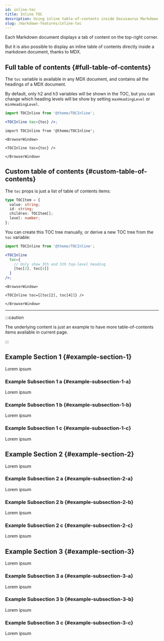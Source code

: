 ```yaml
---
id: inline-toc
title: Inline TOC
description: Using inline table-of-contents inside Docusaurus Markdown
slug: /markdown-features/inline-toc
---
```



Each Markdown document displays a tab of content on the top-right corner.

But it is also possible to display an inline table of contents directly inside a markdown document, thanks to MDX.

## Full table of contents {#full-table-of-contents}

The `toc` variable is available in any MDX document, and contains all the headings of a MDX document.

By default, only h2 and h3 variables will be shown in the TOC, but you can change which heading levels will be show by setting `maxHeadingLevel` or `minHeadingLevel`.

```jsx
import TOCInline from '@theme/TOCInline';

<TOCInline toc={toc} />;
```

```mdx-code-block
import TOCInline from '@theme/TOCInline';

<BrowserWindow>

<TOCInline toc={toc} />

</BrowserWindow>
```

## Custom table of contents {#custom-table-of-contents}

The `toc` props is just a list of table of contents items:

```ts
type TOCItem = {
  value: string;
  id: string;
  children: TOCItem[];
  level: number;
};
```

You can create this TOC tree manually, or derive a new TOC tree from the `toc` variable:

```jsx
import TOCInline from '@theme/TOCInline';

<TOCInline
  toc={
    // Only show 3th and 5th top-level heading
    [toc[2], toc[4]]
  }
/>;
```

```mdx-code-block
<BrowserWindow>

<TOCInline toc={[toc[2], toc[4]]} />

</BrowserWindow>
```

---

:::caution

The underlying content is just an example to have more table-of-contents items available in current page.

:::

## Example Section 1 {#example-section-1}

Lorem ipsum

### Example Subsection 1 a {#example-subsection-1-a}

Lorem ipsum

### Example Subsection 1 b {#example-subsection-1-b}

Lorem ipsum

### Example Subsection 1 c {#example-subsection-1-c}

Lorem ipsum

## Example Section 2 {#example-section-2}

Lorem ipsum

### Example Subsection 2 a {#example-subsection-2-a}

Lorem ipsum

### Example Subsection 2 b {#example-subsection-2-b}

Lorem ipsum

### Example Subsection 2 c {#example-subsection-2-c}

Lorem ipsum

## Example Section 3 {#example-section-3}

Lorem ipsum

### Example Subsection 3 a {#example-subsection-3-a}

Lorem ipsum

### Example Subsection 3 b {#example-subsection-3-b}

Lorem ipsum

### Example Subsection 3 c {#example-subsection-3-c}

Lorem ipsum
